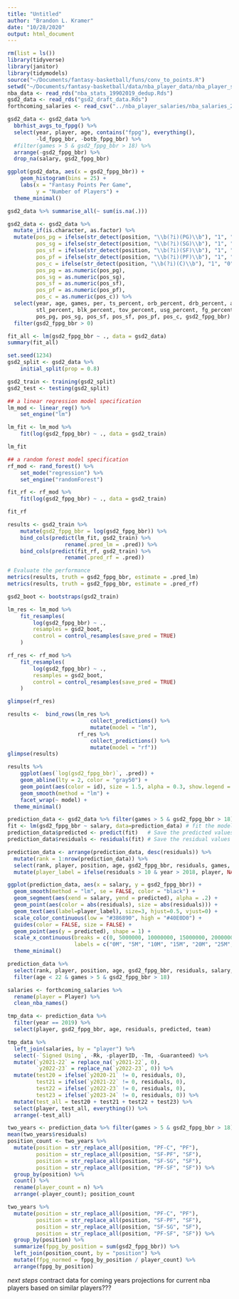 ```yaml
---
title: "Untitled"
author: "Brandon L. Kramer"
date: "10/28/2020"
output: html_document
---
```


```r
rm(list = ls())
library(tidyverse)
library(janitor)
library(tidymodels)
source("~/Documents/fantasy-basketball/funs/conv_to_points.R")
setwd("~/Documents/fantasy-basketball/data/nba_player_data/nba_player_season/")
nba_data <- read_rds("nba_stats_19902019_dedup.Rds")
gsd2_data <- read_rds("gsd2_draft_data.Rds")
forthcoming_salaries <- read_csv("../nba_player_salaries/nba_salaries_201920.csv")

gsd2_data <- gsd2_data %>% 
  bbrhist_avgs_to_fppg() %>% 
  select(year, player, age, contains("fppg"), everything(), 
         -ld_fppg_bbr, -botb_fppg_bbr) %>%
  #filter(games > 5 & gsd2_fppg_bbr > 18) %>% 
  arrange(-gsd2_fppg_bbr) %>% 
  drop_na(salary, gsd2_fppg_bbr)
```

```r
ggplot(gsd2_data, aes(x = gsd2_fppg_bbr)) +
    geom_histogram(bins = 25) +
    labs(x = "Fantasy Points Per Game",
         y = "Number of Players") +
  theme_minimal()
```

```r
gsd2_data %>% summarise_all(~ sum(is.na(.)))
```

```r
gsd2_data <- gsd2_data %>% 
  mutate_if(is.character, as.factor) %>% 
  mutate(pos_pg = ifelse(str_detect(position, "\\b(?i)(PG)\\b"), "1", "0"),
         pos_sg = ifelse(str_detect(position, "\\b(?i)(SG)\\b"), "1", "0"),
         pos_sf = ifelse(str_detect(position, "\\b(?i)(SF)\\b"), "1", "0"),
         pos_pf = ifelse(str_detect(position, "\\b(?i)(PF)\\b"), "1", "0"),
         pos_c = ifelse(str_detect(position, "\\b(?i)(C)\\b"), "1", "0"),
         pos_pg = as.numeric(pos_pg),
         pos_sg = as.numeric(pos_sg),
         pos_sf = as.numeric(pos_sf),
         pos_pf = as.numeric(pos_pf),
         pos_c = as.numeric(pos_c)) %>% 
  select(year, age, games, per, ts_percent, orb_percent, drb_percent, ast_percent, vorp,
         stl_percent, blk_percent, tov_percent, usg_percent, fg_percent, ft_percent, x3p_percent, 
         pos_pg, pos_sg, pos_sf, pos_sf, pos_pf, pos_c, gsd2_fppg_bbr) %>% 
  filter(gsd2_fppg_bbr > 0) 

fit_all <- lm(gsd2_fppg_bbr ~ ., data = gsd2_data)
summary(fit_all)
```

```r
set.seed(1234)
gsd2_split <- gsd2_data %>%
    initial_split(prop = 0.8)

gsd2_train <- training(gsd2_split)
gsd2_test <- testing(gsd2_split)
```

```r
## a linear regression model specification
lm_mod <- linear_reg() %>%
    set_engine("lm")

lm_fit <- lm_mod %>%
    fit(log(gsd2_fppg_bbr) ~ ., data = gsd2_train)

lm_fit
```

```r
## a random forest model specification
rf_mod <- rand_forest() %>%
    set_mode("regression") %>%
    set_engine("randomForest")

fit_rf <- rf_mod %>%
    fit(log(gsd2_fppg_bbr) ~ ., data = gsd2_train)

fit_rf
```

```r
results <- gsd2_train %>%
    mutate(gsd2_fppg_bbr = log(gsd2_fppg_bbr)) %>%
    bind_cols(predict(lm_fit, gsd2_train) %>%
                  rename(.pred_lm = .pred)) %>%
    bind_cols(predict(fit_rf, gsd2_train) %>%
                  rename(.pred_rf = .pred))

# Evaluate the performance
metrics(results, truth = gsd2_fppg_bbr, estimate = .pred_lm)
metrics(results, truth = gsd2_fppg_bbr, estimate = .pred_rf)
```

```r
gsd2_boot <- bootstraps(gsd2_train)
```

```r
lm_res <- lm_mod %>%
    fit_resamples(
        log(gsd2_fppg_bbr) ~ .,
        resamples = gsd2_boot,
        control = control_resamples(save_pred = TRUE)
    )

rf_res <- rf_mod %>%
    fit_resamples(
        log(gsd2_fppg_bbr) ~ .,
        resamples = gsd2_boot,
        control = control_resamples(save_pred = TRUE)
    )

glimpse(rf_res)
```

```r
results <-  bind_rows(lm_res %>%
                          collect_predictions() %>%
                          mutate(model = "lm"),
                      rf_res %>%
                          collect_predictions() %>%
                          mutate(model = "rf"))
glimpse(results)

results %>%
    ggplot(aes(`log(gsd2_fppg_bbr)`, .pred)) +
    geom_abline(lty = 2, color = "gray50") +
    geom_point(aes(color = id), size = 1.5, alpha = 0.3, show.legend = FALSE) +
    geom_smooth(method = "lm") +
    facet_wrap(~ model) +
  theme_minimal()
```






```r
prediction_data <- gsd2_data %>% filter(games > 5 & gsd2_fppg_bbr > 18)
fit <- lm(gsd2_fppg_bbr ~ salary, data=prediction_data) # fit the model
prediction_data$predicted <- predict(fit)   # Save the predicted values
prediction_data$residuals <- residuals(fit) # Save the residual values

prediction_data <- arrange(prediction_data, desc(residuals)) %>%
  mutate(rank = 1:nrow(prediction_data)) %>% 
  select(rank, player, position, age, gsd2_fppg_bbr, residuals, games, everything()) %>% 
  mutate(player_label = ifelse(residuals > 10 & year > 2018, player, NA))

ggplot(prediction_data, aes(x = salary, y = gsd2_fppg_bbr)) +
  geom_smooth(method = "lm", se = FALSE, color = "black") +      
  geom_segment(aes(xend = salary, yend = predicted), alpha = .2) +   
  geom_point(aes(color = abs(residuals), size = abs(residuals))) + 
  geom_text(aes(label=player_label), size=3, hjust=0.5, vjust=0) +
  scale_color_continuous(low = "#386890", high = "#40E0D0") +     
  guides(color = FALSE, size = FALSE) +                             
  geom_point(aes(y = predicted), shape = 1) +
  scale_x_continuous(breaks = c(0, 5000000, 10000000, 15000000, 20000000, 25000000, 30000000, 35000000),
                     labels = c("0M", "5M", "10M", "15M", "20M", "25M", "30M", "35M")) +
  theme_minimal()
```
```r
prediction_data %>% 
  select(rank, player, position, age, gsd2_fppg_bbr, residuals, salary, year, everything()) %>% 
  filter(age < 22 & games > 5 & gsd2_fppg_bbr > 18)
```
```r
salaries <- forthcoming_salaries %>% 
  rename(player = Player) %>% 
  clean_nba_names() 

tmp_data <- prediction_data %>% 
  filter(year == 2019) %>% 
  select(player, gsd2_fppg_bbr, age, residuals, predicted, team)

tmp_data %>% 
  left_join(salaries, by = "player") %>% 
  select(-`Signed Using`, -Rk, -playerID, -Tm, -Guaranteed) %>% 
  mutate(`y2021-22` = replace_na(`y2021-22`, 0),
         `y2022-23` = replace_na(`y2022-23`, 0)) %>% 
  mutate(test20 = ifelse(`y2020-21` != 0, residuals, 0),
         test21 = ifelse(`y2021-22` != 0, residuals, 0),
         test22 = ifelse(`y2022-23` != 0, residuals, 0),
         test23 = ifelse(`y2023-24` != 0, residuals, 0)) %>%
  mutate(test_all = test20 + test21 + test22 + test23) %>% 
  select(player, test_all, everything()) %>% 
  arrange(-test_all)


```








```r
two_years <- prediction_data %>% filter(games > 5 & gsd2_fppg_bbr > 18)
mean(two_years$residuals)
position_count <- two_years %>% 
  mutate(position = str_replace_all(position, "PF-C", "PF"),
         position = str_replace_all(position, "SF-PF", "SF"),
         position = str_replace_all(position, "SF-SG", "SF"),
         position = str_replace_all(position, "PF-SF", "SF")) %>% 
  group_by(position) %>%
  count() %>% 
  rename(player_count = n) %>% 
  arrange(-player_count); position_count

two_years %>% 
  mutate(position = str_replace_all(position, "PF-C", "PF"),
         position = str_replace_all(position, "SF-PF", "SF"),
         position = str_replace_all(position, "SF-SG", "SF"),
         position = str_replace_all(position, "PF-SF", "SF")) %>%  
  group_by(position) %>%
  summarize(fppg_by_position = sum(gsd2_fppg_bbr)) %>% 
  left_join(position_count, by = "position") %>% 
  mutate(ffpg_normed = fppg_by_position / player_count) %>% 
  arrange(fppg_by_position)
```

*next steps* 
contract data for coming years 
projections for current nba players based on similar players???






















